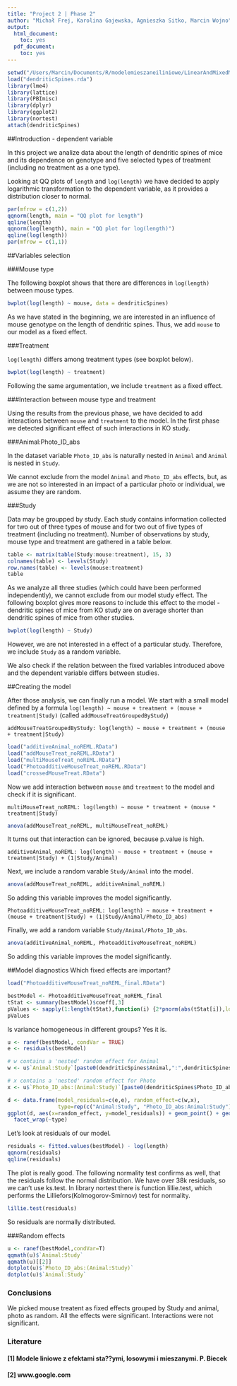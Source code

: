```yaml
---
title: "Project 2 | Phase 2"
author: "Michał Frej, Karolina Gajewska, Agnieszka Sitko, Marcin Wojno"
output:
  html_document:
    toc: yes
  pdf_document:
    toc: yes
---
```

```r
setwd("/Users/Marcin/Documents/R/modelemieszaneiliniowe/LinearAndMixedModels-Project2")
load("dendriticSpines.rda")
library(lme4)
library(lattice)
library(PBImisc)
library(dplyr)
library(ggplot2)
library(nortest)
attach(dendriticSpines)
```


##Introduction - dependent variable

In this project we analize data about the length of dendritic spines of mice and its dependence on genotype and five selected types of treatment (including no treatment as a one type).

Looking at QQ plots of `length` and `log(length)` we have decided to apply logarithmic transformation to the dependent variable, as it provides a distribution closer to normal.

```r
par(mfrow = c(1,2))
qqnorm(length, main = "QQ plot for length")
qqline(length)
qqnorm(log(length), main = "QQ plot for log(length)")
qqline(log(length))
par(mfrow = c(1,1))
```

##Variables selection

###Mouse type

The following boxplot shows that there are differences in `log(length)` between mouse types.

```r
bwplot(log(length) ~ mouse, data = dendriticSpines)
```

As we have stated in the beginning, we are interested in an influence of mouse genotype on the length of dendritic spines. Thus, we add `mouse` to our model as a fixed effect.

###Treatment

`log(length)` differs among treatment types (see boxplot below).

```r
bwplot(log(length) ~ treatment)
```

Following the same argumentation, we include `treatment` as a fixed effect.

###Interaction between mouse type and treatment

Using the results from the previous phase, we have decided to add interactions between `mouse` and `treatment` to the model. In the first phase we detected significant effect of such interactions in KO study.

###Animal:Photo_ID_abs

In the dataset variable `Photo_ID_abs` is naturally nested in `Animal` and `Animal` is nested in `Study`.

We cannot exclude from the model `Animal` and `Photo_ID_abs` effects, but, as we are not so interested in an impact of a particular photo or individual, we assume they are random.


###Study

Data may be groupped by study. Each study contains information collected for two out of three types of mouse and for two out of five types of treatment (including no treatment). Number of observations by study, mouse type and treatment are gathered in a table below.

```r
table <- matrix(table(Study:mouse:treatment), 15, 3)
colnames(table) <- levels(Study)
row.names(table) <- levels(mouse:treatment)
table
```

As we analyze all three studies (which could have been performed independently), we cannot exclude from our model study effect. The following boxplot gives more reasons to include this effect to the model - dendritic spines of mice from KO study are on average shorter than dendritic spines of mice from other studies.


```r
bwplot(log(length) ~ Study)
```

However, we are not interested in a effect of a particular study. Therefore, we include `Study` as a random variable.

We also check if the relation between the fixed variables introduced above and the dependent variable differs between studies.

##Creating the model

After those analysis, we can finally run a model. We start with a small model defined by a formula `log(length) ~ mouse + treatment + (mouse + treatment|Study)` (called `addMouseTreatGroupedByStudy`)

`addMouseTreatGroupedByStudy: log(length) ~ mouse + treatment + (mouse + treatment|Study)`

```r
load("additiveAnimal_noREML.RData")
load("addMouseTreat_noREML.RData")
load("multiMouseTreat_noREML.RData")
load("PhotoadditiveMouseTreat_noREML.RData")
load("crossedMouseTreat.RData")
```

Now we add interaction between `mouse` and `treatment` to the model and check if it is significant.

`multiMouseTreat_noREML: log(length) ~ mouse * treatment + (mouse * treatment|Study)`

```r
anova(addMouseTreat_noREML, multiMouseTreat_noREML)
```

It turns out that interaction can be ignored, because p.value is high.

`additiveAnimal_noREML: log(length) ~ mouse + treatment + (mouse + treatment|Study) + (1|Study/Animal)`

Next, we include a random varable `Study/Animal` into the model.

```r
anova(addMouseTreat_noREML, additiveAnimal_noREML)
```

So adding this variable improves the model significantly.

`PhotoadditiveMouseTreat_noREML: log(length) ~ mouse + treatment + (mouse + treatment|Study) + (1|Study/Animal/Photo_ID_abs)`

Finally, we add a random variable `Study/Animal/Photo_ID_abs`.

```r
anova(additiveAnimal_noREML, PhotoadditiveMouseTreat_noREML)
```

So adding this variable improves the model significantly.


##Model diagnostics
Which fixed effects are important?
```r
load("PhotoadditiveMouseTreat_noREML_final.RData")
```

```r

bestModel <- PhotoadditiveMouseTreat_noREML_final
tStat <- summary(bestModel)$coeff[,3]
pValues <- sapply(1:length(tStat),function(i) {2*pnorm(abs(tStat[i]),lower.tail = F)})
pValues
```

Is variance homogeneous in different groups? Yes it is.

```r
u <- ranef(bestModel, condVar = TRUE)
e <- residuals(bestModel)

# w contains a 'nested' random effect for Animal
w <- u$`Animal:Study`[paste0(dendriticSpines$Animal,":",dendriticSpines$Study),1]

# x contains a 'nested' random effect for Photo
x <- u$`Photo_ID_abs:(Animal:Study)`[paste0(dendriticSpines$Photo_ID_abs,":",dendriticSpines$Animal,":",dendriticSpines$Study),1]

d <- data.frame(model_residuals=c(e,e), random_effect=c(w,x),
                type=rep(c("Animal:Study", "Photo_ID_abs:Animal:Study"), each=nrow(dendriticSpines)))
ggplot(d, aes(x=random_effect, y=model_residuals)) + geom_point() + geom_smooth(method="lm", col="red", size=1)+
  facet_wrap(~type)
```
Let's look at residuals of our model.

```r
residuals <- fitted.values(bestModel) - log(length)
qqnorm(residuals)
qqline(residuals)
```
The plot is really good. The following normality test confirms as well, that the residuals follow the normal distribution. We have over 38k residuals, so we can't use ks.test. In library nortest there is function lillie.test, which performs the Lilliefors(Kolmogorov-Smirnov) test for normality.

```r
lillie.test(residuals)
```
So residuals are normally distributed.

###Random effects

```r
u <- ranef(bestModel,condVar=T)
qqmath(u)$`Animal:Study`
qqmath(u)[[2]]
dotplot(u)$`Photo_ID_abs:(Animal:Study)`
dotplot(u)$`Animal:Study`
```

### Conclusions
We picked mouse treatent as fixed effects grouped by Study and animal, photo as random. All the effects were significant.
Interactions were not significant.


### Literature
#### [1] Modele liniowe z efektami sta??ymi, losowymi i mieszanymi. P. Biecek

#### [2] www.google.com
